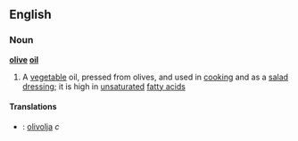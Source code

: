 ==English==
===Noun===
'''[[olive]] [[oil]]'''
#A [[vegetable]] oil, pressed from olives, and used in [[cooking]] and as a [[salad dressing]]; it is high in [[unsaturated]] [[fatty acid]]s

====Translations====
*{{sv}}: [[olivolja]] ''c''